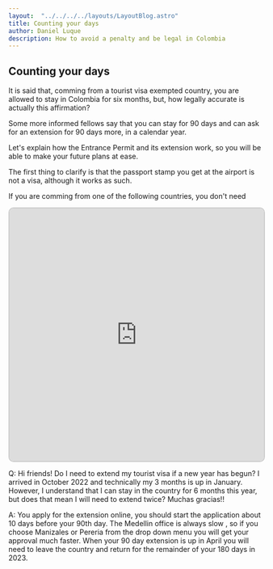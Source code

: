 ```yaml
---
layout:  "../../../../layouts/LayoutBlog.astro"
title: Counting your days
author: Daniel Luque
description: How to avoid a penalty and be legal in Colombia
---
```

## Counting your days

It is said that, comming from a tourist visa exempted country, you are allowed to stay in Colombia for six months, but, how legally accurate is actually this affirmation?

Some more informed fellows say that you can stay for 90 days and can ask for an extension for 90 days more, in a calendar year.

Let's explain how the Entrance Permit and its extension work, so you will be able to make your future plans at ease.

The first thing to clarify is that the passport stamp you get at the airport is not a visa, although it works as such.

If you are comming from one of the following countries, you don't need 

<iframe 
style="width: 100%; height: 500px; border: 2px solid #ccc; border-radius: 10px; padding: none;"
src="https://v1.embednotion.com/embed/a08e00f082e64969bc8ccf2a1027f01c"></iframe>  

Q: Hi friends! Do I need to extend my tourist visa if a new year has begun? I arrived in October 2022 and technically my 3 months is up in January. However, I understand that I can stay in the country for 6 months this year, but does that mean I will need to extend twice? Muchas gracias!!

A: You apply for the extension online, you should start the application about 10 days before your 90th day. The Medellin office is always slow , so if you choose Manizales or Pereria from the drop down menu you will get your approval much faster. When your 90 day extension is up in April you will need to leave the country and return for the remainder of your 180 days in 2023.


